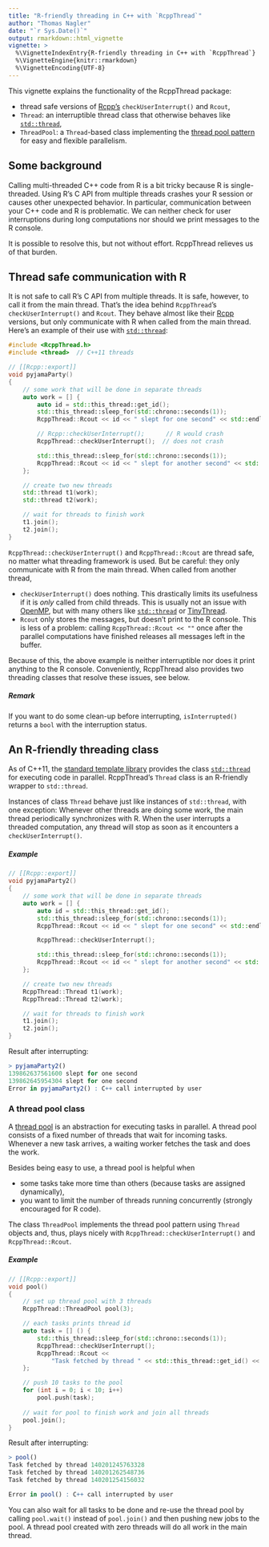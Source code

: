 ```yaml
---
title: "R-friendly threading in C++ with `RcppThread`"
author: "Thomas Nagler"
date: "`r Sys.Date()`"
output: rmarkdown::html_vignette
vignette: >
  %\VignetteIndexEntry{R-friendly threading in C++ with `RcppThread`}
  %\VignetteEngine{knitr::rmarkdown}
  %\VignetteEncoding{UTF-8}
---
```


This vignette explains the functionality of the RcppThread package:

  * thread safe versions of [Rcpp's](http://www.rcpp.org/)
    `checkUserInterrupt()` and `Rcout`,
  * `Thread`: an interruptible thread class that otherwise behaves like 
   [`std::thread`](http://en.cppreference.com/w/cpp/thread/thread),
  * `ThreadPool`: a `Thread`-based class implementing the [thread pool
    pattern](https://en.wikipedia.org/wiki/Thread_pool) for easy and flexible
    parallelism.


## Some background

Calling multi-threaded C++ code from R is a bit tricky because R is 
single-threaded. Using R's C API from multiple threads crashes your R session 
or causes other unexpected behavior. In particular, communication between your 
C++ code and R is problematic. We can neither check for user interruptions 
during long computations nor should we print messages to the R console. 

It is possible to resolve this, but not without effort. 
RcppThread relieves us of that burden. 

## Thread safe communication with R

It is not safe to call R's C API from multiple threads. It is safe, however,
to call it from the main thread. That's the idea behind `RcppThread`'s
`checkUserInterrupt()` and `Rcout`. They behave almost like their 
[Rcpp](https://github.com/RcppCore/Rcpp/blob/master/README.md) versions, but
only communicate with R when called from the main thread. Here's an example
of their use with 
[`std::thread`](http://en.cppreference.com/w/cpp/thread/thread):

``` cpp
#include <RcppThread.h>
#include <thread>  // C++11 threads

// [[Rcpp::export]]
void pyjamaParty()
{
    // some work that will be done in separate threads
    auto work = [] {
        auto id = std::this_thread::get_id();
        std::this_thread::sleep_for(std::chrono::seconds(1));
        RcppThread::Rcout << id << " slept for one second" << std::endl;

        // Rcpp::checkUserInterrupt();      // R would crash
        RcppThread::checkUserInterrupt();  // does not crash

        std::this_thread::sleep_for(std::chrono::seconds(1));
        RcppThread::Rcout << id << " slept for another second" << std::endl;
    };

    // create two new threads
    std::thread t1(work);
    std::thread t2(work);

    // wait for threads to finish work
    t1.join();
    t2.join();
}
```

`RcppThread::checkUserInterrupt()` and `RcppThread::Rcout` are thread safe, no 
matter what threading framework is used. But be careful: they only communicate 
with R from the main thread. When called from another thread,

  * `checkUserInterrupt()` does nothing. This drastically limits its usefulness
    if it is *only* called from child threads. This is usually not an issue
     with [OpenMP](http://www.openmp.org/), but with many others like 
     [`std::thread`](http://en.cppreference.com/w/cpp/thread/thread) or 
    [TinyThread](http://tinythreadpp.bitsnbites.eu/).
  * `Rcout` only stores the messages, but doesn't print to the R console. This 
    is less of a problem: calling `RcppThread::Rcout << ""` once after the 
    parallel computations have finished releases all messages left in the 
    buffer.

Because of this, the above example is neither interruptible nor does it print
anything to the R console. Conveniently, RcppThread also provides two threading 
classes that resolve these issues, see below. 

##### Remark

If you want to do some clean-up before interrupting, `isInterrupted()` returns a
 `bool` with the interruption status.

## An R-friendly threading class
As of C++11, the 
[standard template library](https://en.wikipedia.org/wiki/C%2B%2B_Standard_Library) 
provides the class [`std::thread`](http://en.cppreference.com/w/cpp/thread/thread) 
for executing code in parallel. RcppThread's `Thread` class is an R-friendly 
wrapper to `std::thread`. 

Instances of class `Thread` behave just like instances of `std::thread`, with 
one exception: Whenever other threads are doing some work, the main thread 
periodically synchronizes with R. When the user interrupts a threaded 
computation, any thread will stop as soon as it encounters a 
`checkUserInterrupt()`.


 
##### Example

``` cpp  
// [[Rcpp::export]]
void pyjamaParty2()
{
    // some work that will be done in separate threads
    auto work = [] {
        auto id = std::this_thread::get_id();
        std::this_thread::sleep_for(std::chrono::seconds(1));
        RcppThread::Rcout << id << " slept for one second" << std::endl;

        RcppThread::checkUserInterrupt();

        std::this_thread::sleep_for(std::chrono::seconds(1));
        RcppThread::Rcout << id << " slept for another second" << std::endl;
    };

    // create two new threads
    RcppThread::Thread t1(work);
    RcppThread::Thread t2(work);

    // wait for threads to finish work
    t1.join();
    t2.join();
}
```

Result after interrupting:

``` r  
> pyjamaParty2()
139862637561600 slept for one second
139862645954304 slept for one second
Error in pyjamaParty2() : C++ call interrupted by user
```

### A thread pool class

A [thread pool](https://en.wikipedia.org/wiki/Thread_pool) is an abstraction for
executing tasks in parallel. A thread pool consists of a fixed number of 
threads that wait for incoming tasks. Whenever a new task arrives, a waiting
worker fetches the task and does the work. 

Besides being easy to use, a thread pool is helpful when

  - some tasks take more time than others (because tasks are assigned dynamically),
  - you want to limit the number of threads running concurrently (strongly 
    encouraged for R code).
     
The class `ThreadPool` implements the thread pool pattern using `Thread` 
objects and, thus, plays nicely with `RcppThread::checkUserInterrupt()` and 
`RcppThread::Rcout`.

##### Example

``` cpp  
// [[Rcpp::export]]
void pool()
{
    // set up thread pool with 3 threads
    RcppThread::ThreadPool pool(3);

    // each tasks prints thread id
    auto task = [] () {
        std::this_thread::sleep_for(std::chrono::seconds(1));
        RcppThread::checkUserInterrupt();
        RcppThread::Rcout <<
            "Task fetched by thread " << std::this_thread::get_id() << "\n";
    };

    // push 10 tasks to the pool
    for (int i = 0; i < 10; i++)
        pool.push(task);
        
    // wait for pool to finish work and join all threads
    pool.join();
}
```
Result after interrupting:

``` r  
> pool()
Task fetched by thread 140201245763328
Task fetched by thread 140201262548736
Task fetched by thread 140201254156032

Error in pool() : C++ call interrupted by user
```

You can also wait for all tasks to be done and re-use the thread pool by calling
`pool.wait()` instead of `pool.join()` and then pushing new jobs to the pool.
A thread pool created with zero threads will do all work in the main thread.

 
